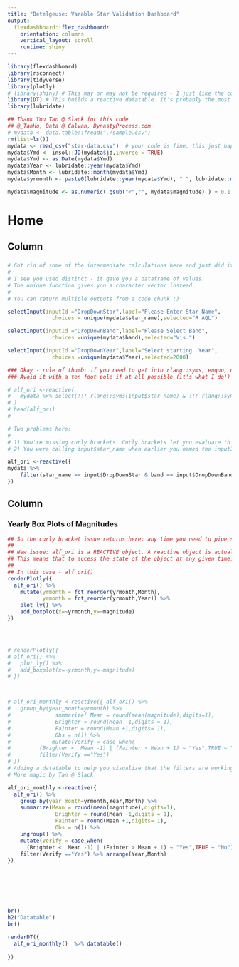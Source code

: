 ```yaml
---
title: "Betelgeuse: Varable Star Validation Dashboard"
output: 
  flexdashboard::flex_dashboard:
    orientation: columns
    vertical_layout: scroll
    runtime: shiny
---
```


```r
library(flexdashboard)
library(rsconnect)
library(tidyverse)
library(plotly)
# library(shiny) # This may or may not be required - I just like the code autocomplete
library(DT) # This builds a reactive datatable. It's probably the most common HTML table package.
library(lubridate)
```

```r
## Thank You Tan @ Slack for this code
## @_TanHo, Data @ Calvan, DynastyProcess.com
# mydata <- data.table::fread("./sample.csv")
rm(list=ls())
mydata <- read_csv("star-data.csv")  # your code is fine, this just happens to point to where I put the file
mydata$Ymd <- insol::JD(mydata$jd,inverse = TRUE)
mydata$Ymd <- as.Date(mydata$Ymd)
mydata$Year <- lubridate::year(mydata$Ymd)
mydata$Month <- lubridate::month(mydata$Ymd)
mydata$yrmonth <- paste0(lubridate::year(mydata$Ymd), " ", lubridate::month(mydata$Ymd))

mydata$magnitude <- as.numeric( gsub("<","", mydata$magnitude) ) + 0.1

```
# Home

## Column {.sidebar}


### 
```r

# Got rid of some of the intermediate calculations here and just did it in-line. 
# 
# I see you used distinct - it gave you a dataframe of values.
# The unique function gives you a character vector instead.
# 
# You can return multiple outputs from a code chunk :)

selectInput(inputId ="DropDownStar",label="Please Enter Star Name",
              choices = unique(mydata$star_name),selected="R AQL")

selectInput(inputId ="DropDownBand",label="Please Select Band",
              choices =unique(mydata$band),selected="Vis.")

selectInput(inputId ="DropDownYear",label="Select starting  Year",
              choices =unique(mydata$Year),selected=2000)

```

```r

### Okay - rule of thumb: if you need to get into rlang::syms, enquo, quo etc -  you are probably overcomplicating the problem!
### Avoid it with a ten foot pole if at all possible (it's what I do!) 

# alf_ori <-reactive(
#   mydata %>% select(!!! rlang::syms(input$star_name) & !!! rlang::syms(input$band)) 
# )
# head(alf_ori)
# 

# Two problems here: 
# 
# 1) You're missing curly brackets. Curly brackets let you evaluate things in a dplyr pipe and feed the end result into the original function, which in this case is the reactive function. 
# 2) You were calling input$star_name when earlier you named the inputID input$DropDownStar! [and DropDownBand!]

alf_ori <-reactive({
mydata %>% 
    filter(star_name == input$DropDownStar & band == input$DropDownBand & Year >=input$DropDownYear) 
})

```

## Column {data-width=750}

### Yearly Box Plots of Magnitudes

```r

## So the curly bracket issue returns here: any time you need to pipe something in the middle of another function, curly is required (in this case, wrapping the renderPlotly.)
## 
## New issue: alf_ori is a REACTIVE object. A reactive object is actually a FUNCTION that outputs a specific object based on other conditions in the app - in this case, based on your input filters. 
## This means that to access the state of the object at any given time, you need to call it as a function - i.e. with brackets after the name. 
## 
## In this case - alf_ori()
renderPlotly({
  alf_ori() %>%
    mutate(yrmonth = fct_reorder(yrmonth,Month),
           yrmonth = fct_reorder(yrmonth,Year)) %>%
    plot_ly() %>%
    add_boxplot(x=~yrmonth,y=~magnitude)
})




# renderPlotly({
# alf_ori() %>% 
#   plot_ly() %>%
#   add_boxplot(x=~yrmonth,y=~magnitude)  
# })



# alf_ori_monthly <-reactive({ alf_ori() %>%
#   group_by(year_month=yrmonth) %>%
#              summarize( Mean = round(mean(magnitude),digits=1),
#              Brighter = round(Mean -1,digits = 1),
#              Fainter = round(Mean +1,digits= 1),
#              Obs = n()) %>% 
#             mutate(Verify = case_when(
#         (Brighter <  Mean -1) | (Fainter > Mean + 1) ~ "Yes",TRUE ~ "No")) %>%
#         filter(Verify =="Yes")
# })
# Adding a datatable to help you visualize that the filters are working correctly.
# More magic by Tan @ Slack

alf_ori_monthly <-reactive({ 
  alf_ori() %>%
    group_by(year_month=yrmonth,Year,Month) %>%
    summarize(Mean = round(mean(magnitude),digits=1),
               Brighter = round(Mean -1,digits = 1),
               Fainter = round(Mean +1,digits= 1),
               Obs = n()) %>%
    ungroup() %>% 
    mutate(Verify = case_when(
      (Brighter <  Mean -1) | (Fainter > Mean + 1) ~ "Yes",TRUE ~ "No")) %>%
    filter(Verify =="Yes") %>% arrange(Year,Month)
})







br()
h2("Datatable")
br()

renderDT({
  alf_ori_monthly()  %>% datatable()
    
})
```
```r

```

